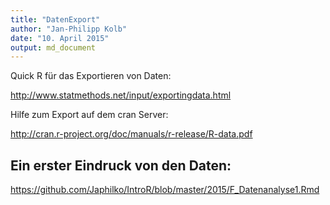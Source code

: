 ```yaml
---
title: "DatenExport"
author: "Jan-Philipp Kolb"
date: "10. April 2015"
output: md_document
---
```



Quick R für das Exportieren von Daten:

<http://www.statmethods.net/input/exportingdata.html>


Hilfe zum Export auf dem cran Server:


<http://cran.r-project.org/doc/manuals/r-release/R-data.pdf>


## Ein erster Eindruck von den Daten:

<https://github.com/Japhilko/IntroR/blob/master/2015/F_Datenanalyse1.Rmd>
